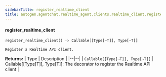 ```yaml
---
sidebarTitle: register_realtime_client
title: autogen.agentchat.realtime_agent.clients.realtime_client.register_realtime_client
---
```


<code class="doc-symbol doc-symbol-heading doc-symbol-function"></code>
#### register_realtime_client
<a href="#autogen.agentchat.realtime_agent.clients.realtime_client..register_realtime_client" class="headerlink" title="Permanent link"></a>

```python
register_realtime_client() -> Callable[[Type[~T]], Type[~T]]
```

    Register a Realtime API client.

<b>Returns:</b>
| Type | Description |
|--|--|
| `Callable[[Type[~T]], Type[~T]]` | Callable[[Type[T]], Type[T]]: The decorator to register the Realtime API client |

<br />